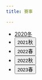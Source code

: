```yaml
---
title: 賽事

---
```



- <a href="https://project-sekai.rage-esports.jp/" target="_blank">2020冬</a>
- <button class="link" onclick="window.open('https://pjsekai.sega.jp/championship2021/index.html', 'blank')" type="button">2021秋</button>
- <button class="link" onclick="window.open('https://pjsekai.sega.jp/championship2022spring/index.html', 'blank')" type="button">2022春</button>
- <button class="link" onclick="window.open('https://pjsekai.sega.jp/championship2022autumn/index.html', 'blank')" type="button">2022秋</button>
- <button class="link" onclick="window.open('https://pjsekai.sega.jp/championship2022autumn/index.html', 'blank')" type="button">2023春</button>
